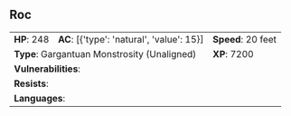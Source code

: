 ## Roc {#monster-roc}

```{=html}
<table class="table table-striped">
    <tbody>
        <tr>                    
            <td><b>HP</b>: 248</td>
            <td><b>AC</b>: [{'type': 'natural', 'value': 15}]</td>
            <td><b>Speed</b>: 20 feet</td>
        </tr>
        <tr>
            <td colspan="2"><b>Type</b>: Gargantuan Monstrosity (Unaligned)</td>
            <td><b>XP</b>: 7200</td>
        </tr>
        <tr>
            <td colspan="3"><b>Vulnerabilities</b>: </td>
        </tr>
        <tr>
            <td colspan="3"><b>Resists</b>: </td>
        </tr>
        <tr>
            <td colspan="3"><b>Languages</b>: </td>
        </tr>
    </tbody>
</table>
```